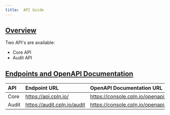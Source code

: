 ```yaml
---
title:  API Guide
---
```


## [Overview](#overview)

Two API's are available:

- Core API
- Audit API

## [Endpoints and OpenAPI Documentation](#endpoints-docs)

| API   | Endpoint URL                                                                              | OpenAPI Documentation URL                                                                                     |
| :---- | :---------------------------------------------------------------------------------------- | :------------------------------------------------------------------------------------------------------------ |
| Core  | [https&#58;//api.cpln.io/](https://api.cpln.io/ )              | [https&#58;//console.cpln.io/openapi/core](https://console.cpln.io/openapi/core)   |
| Audit | [https&#58;//audit.cpln.io/audit](https://audit.cpln.io/audit) | [https&#58;//console.cpln.io/openapi/audit](https://console.cpln.io/openapi/audit) |
